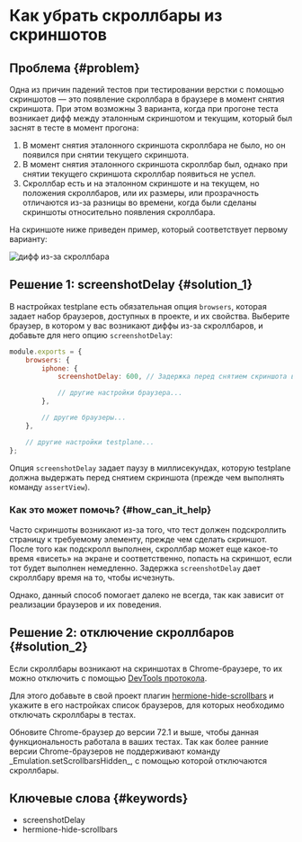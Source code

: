
# Как убрать скроллбары из скриншотов

## Проблема {#problem}

Одна из причин падений тестов при тестировании верстки с помощью скриншотов — это появление скроллбара в браузере в момент снятия скриншота. При этом возможны 3 варианта, когда при прогоне теста возникает дифф между эталонным скриншотом и текущим, который был заснят в тесте в момент прогона:

1. В момент снятия эталонного скриншота скроллбара не было, но он появился при снятии текущего скриншота.
2. В момент снятия эталонного скриншота скроллбар был, однако при снятии текущего скриншота скроллбар появиться не успел.
3. Скроллбар есть и на эталонном скриншоте и на текущем, но положения скроллбаров, или их размеры, или прозрачность отличаются из-за разницы во времени, когда были сделаны скриншоты относительно появления скроллбара.

На скриншоте ниже приведен пример, который соответствует первому варианту:

![дифф из-за скроллбара](/img/docs/guides/how-to-hide-scrollbars.diff-in-screenshot.png)

## Решение 1: screenshotDelay {#solution_1}

В настройках testplane есть обязательная опция `browsers`, которая задает набор браузеров, доступных в проекте, и их свойства. Выберите браузер, в котором у вас возникают диффы из-за скроллбаров, и добавьте для него опцию `screenshotDelay`:

```javascript
module.exports = {
    browsers: {
        iphone: {
            screenshotDelay: 600, // Задержка перед снятием скриншота в мс

            // другие настройки браузера...
        },

        // другие браузеры...
    },

    // другие настройки testplane...
};
```

Опция `screenshotDelay` задает паузу в миллисекундах, которую testplane должна выдержать перед снятием скриншота (прежде чем выполнять команду `assertView`).

### Как это может помочь? {#how_can_it_help}

Часто скриншоты возникают из-за того, что тест должен подскроллить страницу к требуемому элементу, прежде чем сделать скриншот. После того как подскролл выполнен, скроллбар может еще какое-то время «висеть» на экране и соответственно, попасть на скриншот, если тот будет выполнен немедленно. Задержка `screenshotDelay` дает скроллбару время на то, чтобы исчезнуть.

Однако, данный способ помогает далеко не всегда, так как зависит от реализации браузеров и их поведения.

## Решение 2: отключение скроллбаров {#solution_2}

Если скроллбары возникают на скриншотах в Chrome-браузере, то их можно отключить с помощью [DevTools протокола][CDP].

Для этого добавьте в свой проект плагин [hermione-hide-scrollbars][hermione-hide-scrollbars] и укажите в его настройках список браузеров, для которых необходимо отключать скроллбары в тестах.

<Admonition type="warning">
    Обновите Chrome-браузер до версии 72.1 и выше, чтобы данная функциональность работала в ваших
    тестах. Так как более ранние версии Chrome-браузеров не поддерживают команду
    _Emulation.setScrollbarsHidden_, с помощью которой отключаются скроллбары.
</Admonition>

## Ключевые слова {#keywords}

-   screenshotDelay
-   hermione-hide-scrollbars

[hermione-hide-scrollbars]: ../../plugins/hermione-hide-scrollbars
[CDP]: https://chromedevtools.github.io/devtools-protocol/
